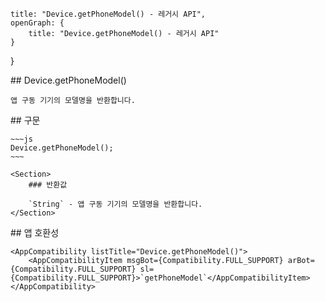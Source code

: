 
    title: "Device.getPhoneModel() - 레거시 API",
    openGraph: {
        title: "Device.getPhoneModel() - 레거시 API"
    }
}

<Section>
    ## Device.getPhoneModel()

    앱 구동 기기의 모델명을 반환합니다.
</Section>
<Section>
    ## 구문

    ~~~js
    Device.getPhoneModel();
    ~~~

    <Section>
        ### 반환값

        `String` - 앱 구동 기기의 모델명을 반환합니다.
    </Section>
</Section>
<Section>
    ## 앱 호환성

    <AppCompatibility listTitle="Device.getPhoneModel()">
        <AppCompatibilityItem msgBot={Compatibility.FULL_SUPPORT} arBot={Compatibility.FULL_SUPPORT} sl={Compatibility.FULL_SUPPORT}>`getPhoneModel`</AppCompatibilityItem>
    </AppCompatibility>
</Section>